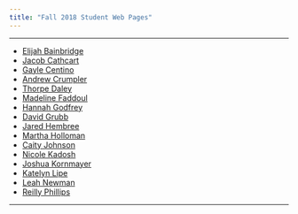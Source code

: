 ```yaml
---
title: "Fall 2018 Student Web Pages"
---
```


<hr>

* [Elijah Bainbridge](https://elijah-bainbridge.github.io/)
* [Jacob Cathcart](https://jcathcart6.github.io)
* [Gayle Centino](https://gaylecentino.github.io)
* [Andrew Crumpler](https://andrewcrumpler.github.io/)
* [Thorpe Daley](https://thorpedaley.github.io/)
* [Madeline Faddoul](https://madelinefaddoul.github.io)
* [Hannah Godfrey](https://marshands.github.io/)
* [David Grubb](https://davidgrubb.github.io/)
* [Jared Hembree](https://hembreeja.github.io/)
* [Martha Holloman](https://hollomanma.github.io/)
* [Caity Johnson](https://caityjohnson.github.io/)
* [Nicole Kadosh](https://kadoshn.github.io/)
* [Joshua Kornmayer](https://joshuakornmayer.github.io/)
* [Katelyn Lipe](https://lipekm.github.io/)
* [Leah Newman](https://leah-newman.github.io/)
* [Reilly Phillips](https://reillyphillips.github.io)

<hr>